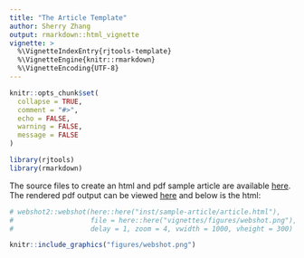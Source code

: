 ```yaml
---
title: "The Article Template"
author: Sherry Zhang
output: rmarkdown::html_vignette
vignette: >
  %\VignetteIndexEntry{rjtools-template}
  %\VignetteEngine{knitr::rmarkdown}
  %\VignetteEncoding{UTF-8}
---
```


```r
knitr::opts_chunk$set(
  collapse = TRUE,
  comment = "#>",
  echo = FALSE,
  warning = FALSE,
  message = FALSE
)
```

```r
library(rjtools)
library(rmarkdown)
```

The source files to create an html and pdf sample article are available [here](https://github.com/rjournal/rjtools/tree/main/inst/sample-article). The rendered pdf output can be viewed [here](https://github.com/rjournal/rjtools/blob/main/inst/sample-article/article.pdf)  and below is the html:

```r
# webshot2::webshot(here::here("inst/sample-article/article.html"),
#                   file = here::here("vignettes/figures/webshot.png"),
#                   delay = 1, zoom = 4, vwidth = 1000, vheight = 300)
```

```r
knitr::include_graphics("figures/webshot.png")
```


